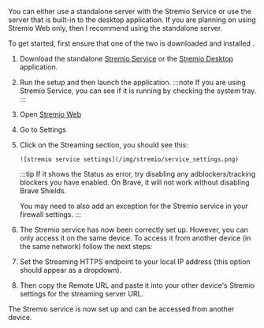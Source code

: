 You can either use a standalone server with the Stremio Service or use the server that is built-in to the desktop application.
If you are planning on using Stremio Web only, then I recommend using the standalone server.

To get started, first ensure that one of the two is downloaded and installed .

1.  Download the standalone [Stremio Service](https://www.stremio.com/download-service) or the [Stremio Desktop](https://www.stremio.com/download) application.
2.  Run the setup and then launch the application.
    :::note
    If you are using Stremio Service, you can see if it is running by checking the system tray.
    :::
3.  Open [Stremio Web](https://web.stremio.com/)
4.  Go to Settings
5.  Click on the Streaming section, you should see this:

        ![stremio service settings](/img/stremio/service_settings.png)

    :::tip
    If it shows the Status as error, try disabling any adblockers/tracking blockers you have enabled.
    On Brave, it will not work without disabling Brave Shields.

    You may need to also add an exception for the Stremio service in your firewall settings.
    :::

6.  The Stremio service has now been correctly set up. However, you can only access it on the same device.
    To access it from another device (in the same network) follow the next steps:

7.  Set the Streaming HTTPS endpoint to your local IP address (this option should appear as a dropdown).
8.  Then copy the Remote URL and paste it into your other device's Stremio settings for the streaming server URL.

The Stremio service is now set up and can be accessed from another device.
